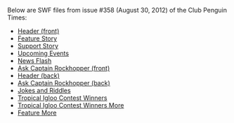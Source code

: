 Below are SWF files from issue #358 (August 30, 2012) of the Club Penguin Times:

*[[Media:News358HeaderFront.swf|Header (front)]]
*[[Media:News358FeatureStory.swf|Feature Story]]
*[[Media:News358SupportStory.swf|Support Story]]
*[[Media:News358UpcomingEvents.swf|Upcoming Events]]
*[[Media:News358NewsFlash.swf|News Flash]]
*[[Media:News358AskAuntArcticFront.swf|Ask Captain Rockhopper (front)]]
*[[Media:News358HeaderBack.swf|Header (back)]]
*[[Media:News358AskAuntArcticBack.swf|Ask Captain Rockhopper (back)]]
*[[Media:News358JokesAndRiddles.swf|Jokes and Riddles]]
*[[Media:News358Secret.swf|Tropical Igloo Contest Winners]]
*[[Media:News358SecretOverlay.swf|Tropical Igloo Contest Winners More]]
*[[Media:News358FeatureMore.swf|Feature More]]
